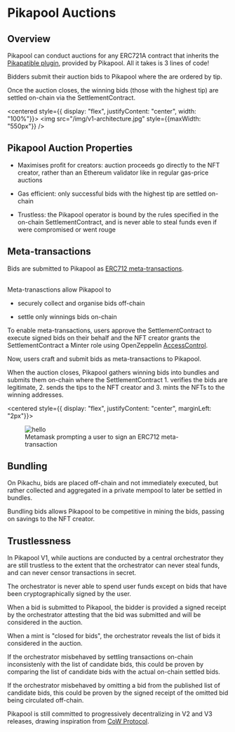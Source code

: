# Pikapool Auctions

## Overview

Pikapool can conduct auctions for any ERC721A contract that inherits the [Pikapatible plugin](./builders/smart-contracts/pikapatible.md), provided by Pikapool. All it takes is 3 lines of code!

Bidders submit their auction bids to Pikapool where the are ordered by tip.

Once the auction closes, the winning bids (those with the highest tip) are settled on-chain via the SettlementContract.

<centered style={{ display: "flex", justifyContent: "center", width: "100%"}}>
  <img src="/img/v1-architecture.jpg" style={{maxWidth: "550px"}} />
</centered>

## Pikapool Auction Properties

- Maximises profit for creators: auction proceeds go directly to the NFT creator, rather than an Ethereum validator like in regular gas-price auctions

- Gas efficient: only successful bids with the highest tip are settled on-chain

- Trustless: the Pikapool operator is bound by the rules specified in the on-chain SettlementContract, and is never able to steal funds even if were compromised or went rouge

## Meta-transactions

<div style={{display: "flex", width: "100%", justifyContent: "space-between"}}>
<div>
<span>Bids are submitted to Pikapool as <a href="https://medium.com/metamask/eip712-is-coming-what-to-expect-and-how-to-use-it-bb92fd1a7a26">ERC712 meta-transactions</a>.</span>

<br/>
<br/>
<span>

Meta-tranasctions allow Pikapool to

- securely collect and organise bids off-chain

- settle only winnings bids on-chain

</span>


To enable meta-transactions, users approve the SettlementContract to execute signed bids on their behalf and the NFT creator grants the SettlementContract a Minter role using OpenZeppelin [AccessControl](https://docs.openzeppelin.com/contracts/4.x/api/access#AccessControl).

Now, users craft and submit bids as meta-transactions to Pikapool.

When the auction closes, Pikapool gathers winning bids into bundles and submits them on-chain where the SettlementContract 1. verifies the bids are legitimate, 2. sends the tips to the NFT creator and 3. mints the NFTs to the winning addresses.

</div>

<centered style={{ display: "flex", justifyContent: "center", marginLeft: "2px"}}>
  <figure>
    <img src="/img/eth_signTypedData.jpg" style={{maxWidth: "260px", objectFit: "contain"}} alt="hello" />
    <figcaption>Metamask prompting a user to sign an ERC712 meta-transaction</figcaption>
  </figure>
</centered>

</div>

## Bundling

On Pikachu, bids are placed off-chain and not immediately executed, but rather collected and aggregated in a private mempool to later be settled in bundles.

Bundling bids allows Pikapool to be competitive in mining the bids, passing on savings to the NFT creator.

## Trustlessness

In Pikapool V1, while auctions are conducted by a central orchestrator they are still trustless to the extent that the orchestrator can never steal funds, and can never censor transactions in secret.

The orchestrator is never able to spend user funds except on bids that have been cryptographically signed by the user.

When a bid is submitted to Pikapool, the bidder is provided a signed receipt by the orchestrator attesting that the bid was submitted and will be considered in the auction.

When a mint is "closed for bids", the orchestrator reveals the list of bids it considered in the auction.

If the orchestrator misbehaved by settling transactions on-chain inconsistenly with the list of candidate bids, this could be proven by comparing the list of candidate bids with the actual on-chain settled bids.

If the orchestrator misbehaved by omitting a bid from the published list of candidate bids, this could be proven by the signed receipt of the omitted bid being circulated off-chain.

Pikapool is still committed to progressively decentralizing in V2 and V3 releases, drawing inspiration from [CoW Protocol](https://docs.cow.fi/overview/road-to-decentralization).
